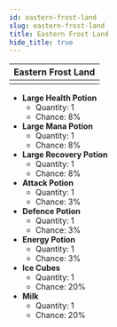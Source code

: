 ---
id: eastern-frost-land
slug: eastern-frost-land
title: Eastern Frost Land
hide_title: true
---


| Eastern Frost Land |
| :------------: |
| <MapIcon iconId="133"/> |

- **Large Health Potion**
	- Quantity: 1
	- Chance: 8%
- **Large Mana Potion**
	- Quantity: 1
	- Chance: 8%
- **Large Recovery Potion**
	- Quantity: 1
	- Chance: 8%
- **Attack Potion**
	- Quantity: 1
	- Chance: 3%
- **Defence Potion**
	- Quantity: 1
	- Chance: 3%
- **Energy Potion**
	- Quantity: 1
	- Chance: 3%
- **Ice Cubes**
	- Quantity: 1
	- Chance: 20%
- **Milk**
	- Quantity: 1
	- Chance: 20%

